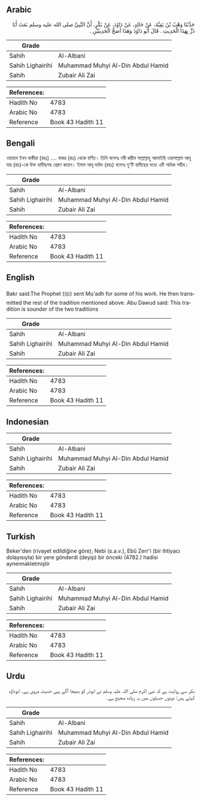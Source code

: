 ## Arabic


<div dir="rtl" lang="ar" style={{fontSize:'larger',backgroundColor:'#f8f9fa',padding:20}}>
حَدَّثَنَا وَهْبُ بْنُ بَقِيَّةَ، عَنْ خَالِدٍ، عَنْ دَاوُدَ، عَنْ بَكْرٍ، أَنَّ النَّبِيَّ صلى الله عليه وسلم بَعَثَ أَبَا ذَرٍّ بِهَذَا الْحَدِيثِ ‏.‏ قَالَ أَبُو دَاوُدَ وَهَذَا أَصَحُّ الْحَدِيثَيْنِ ‏.‏
</div>
<div style={{backgroundColor:'#f8f9fa',padding:20, marginBottom: 10}}><table> <thead> <tr> <th>Grade</th> <th></th> </tr> </thead> <tbody> <tr><td>Sahih</td><td>Al-Albani</td></tr><tr><td>Sahih Lighairihi</td><td>Muhammad Muhyi Al-Din Abdul Hamid</td></tr><tr><td>Sahih</td><td>Zubair Ali Zai</td></tr></tbody></table><table> <thead> <tr> <th>References:</th> <th></th> </tr> </thead> <tbody><tr><td>Hadith No</td><td>4783</td></tr><tr><td>Arabic No</td><td>4783</td></tr><tr><td>Reference</td><td>Book 43 Hadith 11</td></tr></tbody></table></div>

## Bengali


<div dir="ltr" lang="bn" style={{fontSize:'larger',backgroundColor:'#f8f9fa',padding:20}}>
ওয়াহাব ইবন বাকীরা (রহঃ) .... বাকর (রাঃ) থেকে বর্ণিত। তিনি বলেনঃ নবী করীম সাল্লাল্লাহু আলাইহি ওয়াসাল্লাম আবূ যার (রাঃ)-কে উক্ত হাদীছসহ প্রেরণ করেন। ইমাম আবূ দাউদ (রহঃ) বলেনঃ দু'টি হাদীছের মধ্যে এটি অধিক সহীহ।
</div>
<div style={{backgroundColor:'#f8f9fa',padding:20, marginBottom: 10}}><table> <thead> <tr> <th>Grade</th> <th></th> </tr> </thead> <tbody> <tr><td>Sahih</td><td>Al-Albani</td></tr><tr><td>Sahih Lighairihi</td><td>Muhammad Muhyi Al-Din Abdul Hamid</td></tr><tr><td>Sahih</td><td>Zubair Ali Zai</td></tr></tbody></table><table> <thead> <tr> <th>References:</th> <th></th> </tr> </thead> <tbody><tr><td>Hadith No</td><td>4783</td></tr><tr><td>Arabic No</td><td>4783</td></tr><tr><td>Reference</td><td>Book 43 Hadith 11</td></tr></tbody></table></div>

## English


<div dir="ltr" lang="en" style={{fontSize:'larger',backgroundColor:'#f8f9fa',padding:20}}>
Bakr said:The Prophet (ﷺ) sent Mu'adh for some of his work. He then transmitted the rest of the tradition mentioned above. Abu Dawud said: This tradition is sounder of the two traditions
</div>
<div style={{backgroundColor:'#f8f9fa',padding:20, marginBottom: 10}}><table> <thead> <tr> <th>Grade</th> <th></th> </tr> </thead> <tbody> <tr><td>Sahih</td><td>Al-Albani</td></tr><tr><td>Sahih Lighairihi</td><td>Muhammad Muhyi Al-Din Abdul Hamid</td></tr><tr><td>Sahih</td><td>Zubair Ali Zai</td></tr></tbody></table><table> <thead> <tr> <th>References:</th> <th></th> </tr> </thead> <tbody><tr><td>Hadith No</td><td>4783</td></tr><tr><td>Arabic No</td><td>4783</td></tr><tr><td>Reference</td><td>Book 43 Hadith 11</td></tr></tbody></table></div>

## Indonesian


<div dir="ltr" lang="id" style={{fontSize:'larger',backgroundColor:'#f8f9fa',padding:20}}>

</div>
<div style={{backgroundColor:'#f8f9fa',padding:20, marginBottom: 10}}><table> <thead> <tr> <th>Grade</th> <th></th> </tr> </thead> <tbody> <tr><td>Sahih</td><td>Al-Albani</td></tr><tr><td>Sahih Lighairihi</td><td>Muhammad Muhyi Al-Din Abdul Hamid</td></tr><tr><td>Sahih</td><td>Zubair Ali Zai</td></tr></tbody></table><table> <thead> <tr> <th>References:</th> <th></th> </tr> </thead> <tbody><tr><td>Hadith No</td><td>4783</td></tr><tr><td>Arabic No</td><td>4783</td></tr><tr><td>Reference</td><td>Book 43 Hadith 11</td></tr></tbody></table></div>

## Turkish


<div dir="ltr" lang="tr" style={{fontSize:'larger',backgroundColor:'#f8f9fa',padding:20}}>
Beker'den (rivayet edildiğine göre); Nebi (s.a.v.), Ebû Zerr'i (bir ihtiyacı dolayısıyla) bir yere gönderdi (deyip) bir önceki (4782.) hadisi aynennakletmiştir
</div>
<div style={{backgroundColor:'#f8f9fa',padding:20, marginBottom: 10}}><table> <thead> <tr> <th>Grade</th> <th></th> </tr> </thead> <tbody> <tr><td>Sahih</td><td>Al-Albani</td></tr><tr><td>Sahih Lighairihi</td><td>Muhammad Muhyi Al-Din Abdul Hamid</td></tr><tr><td>Sahih</td><td>Zubair Ali Zai</td></tr></tbody></table><table> <thead> <tr> <th>References:</th> <th></th> </tr> </thead> <tbody><tr><td>Hadith No</td><td>4783</td></tr><tr><td>Arabic No</td><td>4783</td></tr><tr><td>Reference</td><td>Book 43 Hadith 11</td></tr></tbody></table></div>

## Urdu


<div dir="rtl" lang="ur" style={{fontSize:'larger',backgroundColor:'#f8f9fa',padding:20}}>
بکر سے روایت ہے کہ نبی اکرم صلی اللہ علیہ وسلم نے ابوذر کو بھیجا آگے یہی حدیث مروی ہے۔ ابوداؤد کہتے ہیں: دونوں حدیثوں میں یہ زیادہ صحیح ہے۔
</div>
<div style={{backgroundColor:'#f8f9fa',padding:20, marginBottom: 10}}><table> <thead> <tr> <th>Grade</th> <th></th> </tr> </thead> <tbody> <tr><td>Sahih</td><td>Al-Albani</td></tr><tr><td>Sahih Lighairihi</td><td>Muhammad Muhyi Al-Din Abdul Hamid</td></tr><tr><td>Sahih</td><td>Zubair Ali Zai</td></tr></tbody></table><table> <thead> <tr> <th>References:</th> <th></th> </tr> </thead> <tbody><tr><td>Hadith No</td><td>4783</td></tr><tr><td>Arabic No</td><td>4783</td></tr><tr><td>Reference</td><td>Book 43 Hadith 11</td></tr></tbody></table></div>